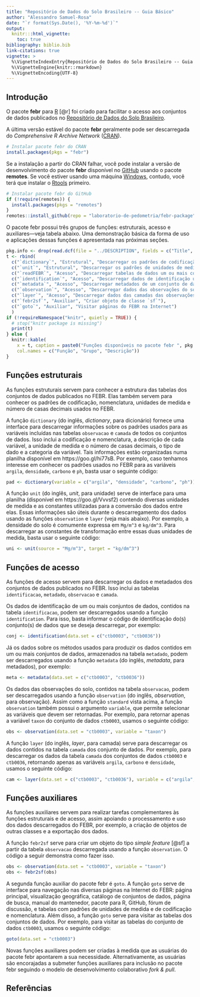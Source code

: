 ```yaml
---
title: "Repositório de Dados do Solo Brasileiro -- Guia Básico"
author: "Alessandro Samuel-Rosa"
date: "`r format(Sys.Date(), '%Y-%m-%d')`"
output: 
  knitr:::html_vignette:
    toc: true
bibliography: biblio.bib
link-citations: true
vignette: >
  %\VignetteIndexEntry{Repositório de Dados do Solo Brasileiro -- Guia Básico}
  %\VignetteEngine{knitr::rmarkdown}
  %\VignetteEncoding{UTF-8}
---
```


## Introdução

O pacote __febr__ para [R][rproject] [@r] foi criado para facilitar o acesso aos conjuntos de dados
publicados no [Repositório de Dados do Solo Brasileiro][febr].

[rproject]: https://www.r-project.org/
[febr]: https://www.pedometria.org/febr/

A última versão estável do pacote __febr__ geralmente pode ser descarregada do
_Comprehensive R Archive Network_ ([CRAN][cran]).

```R
# Instalar pacote febr do CRAN
install.packages(pkgs = "febr")
```

Se a instalação a partir do CRAN falhar, você pode instalar a versão de desenvolvimento do pacote
__febr__ disponível no [GitHub][github] usando o pacote __remotes__. Se você estiver usando uma
máquina [Windows][windows], contudo, você terá que instalar o [Rtools][rtools] primeiro.

```R
# Instalar pacote febr do GitHub
if (!require(remotes)) {
  install.packages(pkgs = "remotes")
}
remotes::install_github(repo = "laboratorio-de-pedometria/febr-package")
```

[windows]: https://cran.r-project.org/bin/windows/
[rtools]: https://cran.r-project.org/bin/windows/Rtools/
[cran]: https://CRAN.R-project.org/package=febr
[github]: https://github.com/laboratorio-de-pedometria/febr-package

O pacote febr possui três grupos de funções: estruturais, acesso e auxiliares—veja tabela abaixo. Uma demonstração básica da forma de uso e aplicações dessas funções é apresentada nas próximas seções.

```r
pkg.info <- drop(read.dcf(file = "../DESCRIPTION", fields = c("Title", "Version", "Date")))
t <- rbind(
  c("`dictionary`", "Estrutural", "Descarregar os padrões de codificação e nomenclatura do FEBR"),
  c("`unit`", "Estrutural", "Descarregar os padrões de unidades de medida do FEBR"),
  c("`readFEBR`", "Acesso", "Descarregar tabelas de dados um ou mais conjuntos de dados"),
  c("`identification`", "Acesso", "Descarregar dados de identificação um conjunto de dados"),
  c("`metadata`", "Acesso", "Descarregar metadados de um conjunto de dados"),
  c("`observation`", "Acesso", "Descarregar dados das observações do solo de um conjunto de dados"),
  c("`layer`", "Acesso", "Descarregar dados das camadas das observações do solo de um conjunto de dados"),
  c("`febr2sf`", "Auxiliar", "Criar objeto de classe `sf`"),
  c("`goto`", "Auxiliar", "Visitar páginas do FEBR na Internet")
  )
if (!requireNamespace("knitr", quietly = TRUE)) {
  # stop("knitr package is missing")
  print(t)
} else {
  knitr::kable(
    x = t, caption = paste0("Funções disponíveis no pacote febr ", pkg.info["Version"], "."),
    col.names = c("Função", "Grupo", "Descrição"))
}
```

## Funções estruturais

As funções estruturais servem para conhecer a estrutura das tabelas dos conjuntos de dados publicados no FEBR. Elas também servem para conhecer os padrões de codificação, nomenclatura, unidades de medida e número de casas decimais usados no FEBR.

A função `dictionary` (do inglês, *dictionary*, para dicionário) fornece uma interface para descarregar informações sobre os padrões usados para as variáveis incluídas nas tabelas `observacao` e `camada` de todos os conjuntos de dados. Isso inclui a codificação e nomenclatura, a descrição de cada variável, a unidade de medida e o número de casas decimais, o tipo de dado e a categoria da variável. Tais informações estão organizadas numa planilha disponível em https://goo.gl/hi77sB. Por exemplo, caso tenhamos interesse em conhecer os padrões usados no FEBR para as variáveis `argila`, `densidade`, `carbono` e `ph`, basta usar o seguinte código:

```r
pad <- dictionary(variable = c("argila", "densidade", "carbono", "ph"))
```

A função `unit` (do inglês, *unit*, para unidade) serve de interface para uma planilha (disponível em https://goo.gl/Vvvsf2) contendo diversas unidades de medida e as constantes utilizadas para a conversão dos dados entre elas. Essas informações são úteis durante o descarregamento dos dados usando as funções `observation` e `layer` (veja mais abaixo). Por exemplo, a densidade do solo é comumente expressa em `Mg/m^3` e `kg/dm^3`. Para descarregar as constantes de transformação entre essas duas unidades de medida, basta usar o seguinte código:

```r
uni <- unit(source = "Mg/m^3", target = "kg/dm^3")
```

## Funções de acesso

As funções de acesso servem para descarregar os dados e metadados dos conjuntos de dados publicados no FEBR. Isso inclui as tabelas `identificacao`, `metadado`, `observacao` e `camada`.

Os dados de identificação de um ou mais conjuntos de dados, contidos na tabela `identificacao`, podem ser descarregados usando a função `identification`. Para isso, basta informar o código de identificação do(s) conjunto(s) de dados que se deseja descarregar, por exemplo:

```r
conj <- identification(data.set = c("ctb0003", "ctb0036"))
```

Já os dados sobre os métodos usados para produzir os dados contidos em um ou mais conjuntos de dados, armazenados na tabela `metadado`, podem ser descarregados usando a função `metadata` (do inglês, *metadata*, para metadados), por exemplo:

```r
meta <- metadata(data.set = c("ctb0003", "ctb0036"))
```

Os dados das observações do solo, contidos na tabela `observacao`, podem ser descarregados usando a função `observation` (do inglês, *observation*, para observação). Assim como a função `standard` vista acima, a função `observation` também possui o argumento `variable`, que permite selecionar as variáveis que devem ser retornadas. Por exemplo, para retornar apenas a variável `taxon` do conjunto de dados `ctb0003`, usamos o seguinte código:

```r
obs <- observation(data.set = "ctb0003", variable = "taxon")
```

A função `layer` (do inglês, *layer*, para camada) serve para descarregar os dados contidos na tabela `camada` dos conjunto de dados. Por exemplo, para descarregar os dados da tabela `camada` dos conjuntos de dados `ctb0003` e `ctb0036`, retornando apenas as variáveis `argila`, `carbono` e `densidade`, usamos o seguinte código:

```r
cam <- layer(data.set = c("ctb0003", "ctb0036"), variable = c("argila", "carbono", "densidade"))
```

## Funções auxiliares

As funções auxiliares servem para realizar tarefas complementares às funções estruturais e de acesso, assim apoiando o processamento e uso dos dados descarregados do FEBR, por exemplo, a criação de objetos de outras classes e a exportação dos dados.

A função `febr2sf` serve para criar um objeto do tipo _simple feature_  [@sf] a partir da tabela `observacao` descarregada usando a função `observation`. O código a seguir demonstra como fazer isso.

```r
obs <- observation(data.set = "ctb0003", variable = "taxon")
obs <- febr2sf(obs)
```

A segunda função auxiliar do pacote febr é `goto`. A função `goto` serve de interface para navegação nas diversas páginas na Internet do FEBR: página principal, visualização geográfica, catálogo de conjuntos de dados, página de busca, manual do mantenedor, pacote para R, GitHub, fórum de discussão, e tabelas com padrões de unidades de medida e de codificação e nomenclatura. Além disso, a função `goto` serve para visitar as tabelas dos conjuntos de dados. Por exemplo, para visitar as tabelas do conjunto de dados `ctb0003`, usamos o seguinte código: 

```r
goto(data.set = "ctb0003")
```

Novas funções auxiliares podem ser criadas à medida que as usuárias do pacote febr apontarem a sua necessidade. Alternativamente, as usuárias são encorajadas a submeter funções auxiliares para inclusão no pacote febr seguindo o modelo de desenvolvimento colaborativo *fork & pull*.

## Referências
